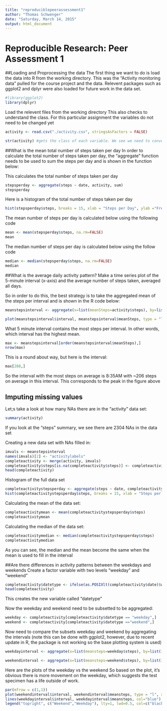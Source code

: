 ```yaml
---
title: "reproduciblepeerassessment1"
author: "Thomas Schwenger"
date: "Saturday, March 14, 2015"
output: html_document
---
```


Reproducible Research: Peer Assessment 1 
===================================

##Loading and Proprocessing the data
The first thing we want to do is load the data into R from the working directory. This was the "Activity monitoring data" pulled for the course project and the data. Relevent packages such as ggplot2 and dplyr were also loaded for future work in the data set. 

```r
#library(ggplot2)
library(dplyr)
```

Load the relevent files from the working directory
This also checks to understand the class. For this particular assignment the variables do not need to be changed yet
```r
activity <- read.csv("./activity.csv", stringsAsFactors = FALSE)

str(activity) #gets the class of each variable. We see we need to convert some of the variables
```

##What is the mean total number of steps taken per day
In order to calculate the total number of steps taken per day, the "aggregate" function needs to be used to sum the steps per day and is shown in the function below:

This calculates the total number of steps taken per day
```r
stepsperday <- aggregate(steps ~ date, activity, sum)
stepsperday
```

Here is a histogram of the total number of steps taken per day
```r
hist(stepsperday$steps, breaks = 15, xlab = "Steps per Day", ylab ="Frequency", main = "Steps per Day from 10/1/2012 to 11/29/2012", col = "blue")
```
The mean number of steps per day is calculated below using the following code
```r
mean <- mean(stepsperday$steps, na.rm=FALSE)
mean
```
The median number of steps per day is calculated below using the follow code
```r
median <- median(stepsperday$steps, na.rm=FALSE)
median
```
##What is the average daily activity pattern?
Make a time series plot of the 5-minute interval (x-axis) and the average number of steps taken, averaged all days.

So in order to do this, the best strategy is to take the aggregated mean of the steps per interval and is shown in the R code below:
```r
meanstepsinterval <- aggregate(x=list(meanSteps=activity$steps), by=list(interval=activity$interval), FUN=mean, na.rm=TRUE)
```
```r
plot(meanstepsinterval$interval, meanstepsinterval$meanSteps, type = "l", xlab = "Interval", ylab ="Mean Steps", main = "Average Steps taken during daily intervals")
```

What 5 minute interval contains the most steps per interval. In other words, which interval has the highest mean. 
```r
max <- meanstepsinterval[order(meanstepsinterval$meanSteps),]
nrow(max)
```
This is a round about way, but here is the interval:
```r
max[288,]
```
So the interval with the most steps on average is 8:35AM with ~206 steps on average in this interval.  This corresponds to the peak in the figure above

## Imputing missing values
Let;s take a look at how many NAs there are in the "activity" data set:
```r
summary(activity)
```
If you look at the "steps" summary, we see there are 2304 NAs in the data set

Creating a new data set with NAs filled in:
```r
imvals <- meanstepsinterval
names(imvals)[2] <- "activitylabels"
completeactivity <- merge(activity, imvals)
completeactivity$steps[is.na(completeactivity$steps)] <- completeactivity$activitylabels[is.na(completeactivity$steps)]
head(completeactivity)
```
Histogram of the full data set
```r
completeactivitystepsperday <- aggregate(steps ~ date, completeactivity, sum)
hist(completeactivitystepsperday$steps, breaks = 15, xlab = "Steps per Day", ylab ="Frequency", main = "Steps per Day from 10/1/2012 to 11/29/2012 Remove NA", col = "blue")
```

Calculating the mean of the data set:
```r
completeactivitymean <- mean(completeactivitystepsperday$steps)
completeactivitymean
```

Calculating the median of the data set:
```r
completeactivitymedian <- median(completeactivitystepsperday$steps)
completeactivitymedian
```
As you can see, the median and the mean become the same when the mean is used to fill in the interval

##Are there differences in activity patterns between the weekdays and weekends
Create a factor variable with two levels "weekday" and "weekend"
```r
completeactivity$datetype <- ifelse(as.POSIXlt(completeactivity$date)$wday %in% c(0,6), 'weekend','weekday')
head(completeactivity)
```
This creates the new variable called "datetype"

Now the weekday and weekend need to be subsetted to be aggregated:
```r
weekday <- completeactivity[completeactivity$datetype == "weekday",]
weekend <- completeactivity[completeactivity$datetype =="weekend",]
```
Now need to compare the subsets weekday and weekend by aggregating the intervals (note this can be done with ggplot2, however, due to recent update in R, the package is not working so the base plotting system is used)
```r
weekdayinterval <- aggregate(x=list(meansteps=weekday$steps), by=list(interval=weekday$interval), FUN=mean, na.rm=TRUE)

weekendinterval <- aggregate(x=list(meansteps=weekend$steps), by=list(interval=weekend$interval), FUN=mean, na.rm=TRUE)
```
Here are the plots of the weekday vs the weekend
So based on the plot, it's obvious there is more movement on the weekday, which suggests the test specimen has a life outside of work. 

```r
par(mfrow = c(1,1))
plot(weekendinterval$interval, weekendinterval$meansteps, type = "l", xlab = "Interval", ylab ="Mean Steps", main = "Mean Steps taken during daily weekend")
lines(weekdayinterval$interval, weekdayinterval$meansteps, col="blue")
legend("topright", c("Weekend","Weekday"), lty=1, lwd=0.5, col=c("black","blue"))

```